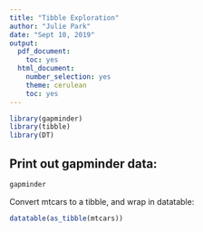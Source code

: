 ---
title: "Tibble Exploration"
author: "Julie Park"
date: "Sept 10, 2019"
output:
  pdf_document:
    toc: yes
  html_document:
    number_selection: yes
    theme: cerulean
    toc: yes
---

```{r load, warning=F, echo=F}
library(gapminder)
library(tibble)
library(DT)
```

## Print out gapminder data:

```{r}
gapminder
```

<!--This is a comment-->

Convert mtcars to a tibble, and wrap in datatable:

```{r}
datatable(as_tibble(mtcars))
```

